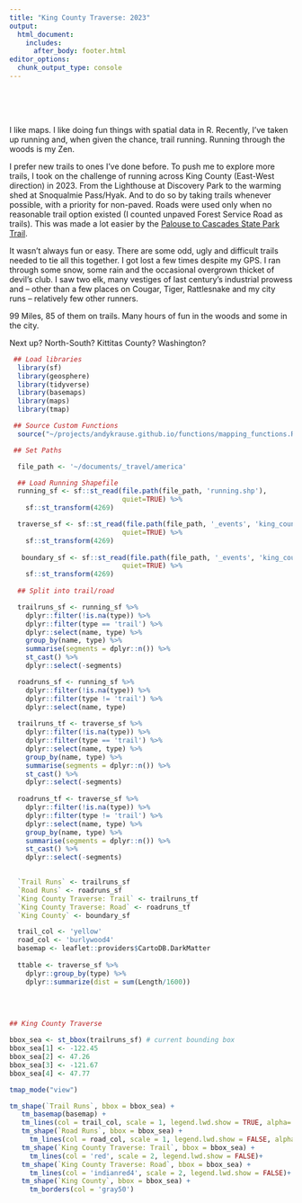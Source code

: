 ```yaml
---
title: "King County Traverse: 2023"
output: 
  html_document:
    includes:
      after_body: footer.html
editor_options: 
  chunk_output_type: console
---
```


<link rel="stylesheet" href="kraustralia/kraustralia.css" type="text/css">

<br/>
<br/>
<br/>

I like maps.  I like doing fun things with spatial data in R.  Recently, I've taken up running and, when given the chance, trail running.  Running through the woods is my Zen.  

I prefer new trails to ones I've done before.  To push me to explore more trails, I took on the challenge of running across King County (East-West direction) in 2023. From the Lighthouse at Discovery Park to the warming shed at Snoqualmie Pass/Hyak. And to do so by taking trails whenever possible, with a priority for non-paved.  Roads were used only when no reasonable trail option existed (I counted unpaved Forest Service Road as trails). This was made a lot easier by the [Palouse to Cascades State Park Trail](https://parks.wa.gov/find-parks/state-parks/palouse-cascades-state-park-trail).  

It wasn't always fun or easy.  There are some odd, ugly and difficult trails needed to tie all this together.  I got lost a few times despite my GPS.  I ran through some snow, some rain and the occasional overgrown thicket of devil's club.  I saw two elk, many vestiges of last century's industrial prowess and -- other than a few places on Cougar, Tiger, Rattlesnake and my city runs -- relatively few other runners.  

99 Miles, 85 of them on trails.  Many hours of fun in the woods and some in the city. 

Next up? North-South? Kittitas County?  Washington?  

```r
 ## Load libraries
  library(sf)
  library(geosphere)
  library(tidyverse)
  library(basemaps)
  library(maps)
  library(tmap)

 ## Source Custom Functions
  source("~/projects/andykrause.github.io/functions/mapping_functions.R")

 ## Set Paths

  file_path <- '~/documents/_travel/america'
```

```r

  ## Load Running Shapefile
  running_sf <- sf::st_read(file.path(file_path, 'running.shp'),
                            quiet=TRUE) %>%
    sf::st_transform(4269) 

  traverse_sf <- sf::st_read(file.path(file_path, '_events', 'king_county_traverse.shp'),
                            quiet=TRUE) %>%
    sf::st_transform(4269) 
  
   boundary_sf <- sf::st_read(file.path(file_path, '_events', 'king_county_boundary.shp'),
                            quiet=TRUE) %>%
    sf::st_transform(4269) 
  
  ## Split into trail/road 

  trailruns_sf <- running_sf %>%
    dplyr::filter(!is.na(type)) %>%
    dplyr::filter(type == 'trail') %>%
    dplyr::select(name, type) %>%
    group_by(name, type) %>% 
    summarise(segments = dplyr::n()) %>% 
    st_cast() %>%
    dplyr::select(-segments)

  roadruns_sf <- running_sf %>%
    dplyr::filter(!is.na(type)) %>%
    dplyr::filter(type != 'trail') %>%
    dplyr::select(name, type)
  
  trailruns_tf <- traverse_sf %>%
    dplyr::filter(!is.na(type)) %>%
    dplyr::filter(type == 'trail') %>%
    dplyr::select(name, type) %>%
    group_by(name, type) %>% 
    summarise(segments = dplyr::n()) %>% 
    st_cast() %>%
    dplyr::select(-segments)
  
  roadruns_tf <- traverse_sf %>%
    dplyr::filter(!is.na(type)) %>%
    dplyr::filter(type != 'trail') %>%
    dplyr::select(name, type) %>%
    group_by(name, type) %>% 
    summarise(segments = dplyr::n()) %>% 
    st_cast() %>%
    dplyr::select(-segments)
  

  `Trail Runs` <- trailruns_sf
  `Road Runs` <- roadruns_sf
  `King County Traverse: Trail` <- trailruns_tf
  `King County Traverse: Road` <- roadruns_tf
  `King County` <- boundary_sf

  trail_col <- 'yellow'
  road_col <- 'burlywood4'
  basemap <- leaflet::providers$CartoDB.DarkMatter
  
  ttable <- traverse_sf %>%
    dplyr::group_by(type) %>%
    dplyr::summarize(dist = sum(Length/1600))
  
```

&nbsp;
&nbsp;

```r

## King County Traverse

bbox_sea <- st_bbox(trailruns_sf) # current bounding box
bbox_sea[1] <- -122.45
bbox_sea[2] <- 47.26
bbox_sea[3] <- -121.67
bbox_sea[4] <- 47.77

tmap_mode("view")

tm_shape(`Trail Runs`, bbox = bbox_sea) + 
   tm_basemap(basemap) +
   tm_lines(col = trail_col, scale = 1, legend.lwd.show = TRUE, alpha=.2) +
   tm_shape(`Road Runs`, bbox = bbox_sea) + 
     tm_lines(col = road_col, scale = 1, legend.lwd.show = FALSE, alpha=.2)+
   tm_shape(`King County Traverse: Trail`, bbox = bbox_sea) + 
     tm_lines(col = 'red', scale = 2, legend.lwd.show = FALSE)+
   tm_shape(`King County Traverse: Road`, bbox = bbox_sea) + 
     tm_lines(col = 'indianred4', scale = 2, legend.lwd.show = FALSE)+
   tm_shape(`King County`, bbox = bbox_sea) + 
     tm_borders(col = 'gray50')

```
 